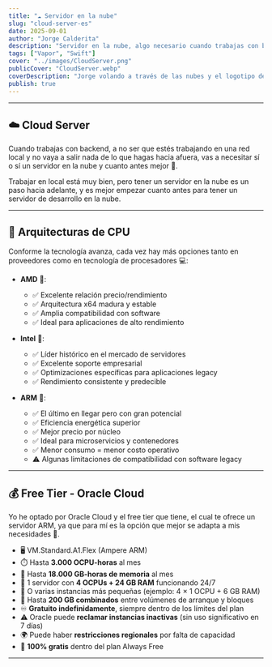 ```yaml
---
title: "☁️ Servidor en la nube"
slug: "cloud-server-es"
date: 2025-09-01
author: "Jorge Calderita"
description: "Servidor en la nube, algo necesario cuando trabajas con backend. Descubre las mejores opciones gratuitas y por qué necesitas uno."
tags: ["Vapor", "Swift"]
cover: "../images/CloudServer.png"
publicCover: "CloudServer.webp"
coverDescription: "Jorge volando a través de las nubes y el logotipo de Swift volando al lado, en el bocadillo pone Cloud Server"
publish: true
---
```

---

## ☁️ Cloud Server

Cuando trabajas con backend, a no ser que estés trabajando en una red local y no vaya a salir nada de lo que hagas hacia afuera, vas a necesitar sí o sí un servidor en la nube y cuanto antes mejor 🚀. 

Trabajar en local está muy bien, pero tener un servidor en la nube es un paso hacia adelante, y es mejor empezar cuanto antes para tener un servidor de desarrollo en la nube.

---

## 🔧 Arquitecturas de CPU

Conforme la tecnología avanza, cada vez hay más opciones tanto en proveedores como en tecnología de procesadores 💻:

* **AMD** 🔴: 
  - ✅ Excelente relación precio/rendimiento
  - ✅ Arquitectura x64 madura y estable
  - ✅ Amplia compatibilidad con software
  - ✅ Ideal para aplicaciones de alto rendimiento

* **Intel** 🔵: 
  - ✅ Líder histórico en el mercado de servidores
  - ✅ Excelente soporte empresarial
  - ✅ Optimizaciones específicas para aplicaciones legacy
  - ✅ Rendimiento consistente y predecible

* **ARM** 🍃: 
  - ✅ El último en llegar pero con gran potencial
  - ✅ Eficiencia energética superior
  - ✅ Mejor precio por núcleo
  - ✅ Ideal para microservicios y contenedores
  - ✅ Menor consumo = menor costo operativo
  - ⚠️ Algunas limitaciones de compatibilidad con software legacy

---

## 💰 Free Tier - Oracle Cloud

Yo he optado por Oracle Cloud y el free tier que tiene, el cual te ofrece un servidor ARM, ya que para mí es la opción que mejor se adapta a mis necesidades 🎯.

* 🖥️ VM.Standard.A1.Flex (Ampere ARM)
* ⏱️ Hasta **3.000 OCPU-horas** al mes
* 🧠 Hasta **18.000 GB-horas de memoria** al mes
* 🚀 1 servidor con **4 OCPUs + 24 GB RAM** funcionando 24/7
* 🔄 O varias instancias más pequeñas (ejemplo: 4 × 1 OCPU + 6 GB RAM)
* 💾 Hasta **200 GB combinados** entre volúmenes de arranque y bloques
* ♾️ **Gratuito indefinidamente**, siempre dentro de los límites del plan
* ⚠️ Oracle puede **reclamar instancias inactivas** (sin uso significativo en 7 días)
* 🌍 Puede haber **restricciones regionales** por falta de capacidad
* 💸 **100% gratis** dentro del plan Always Free

---